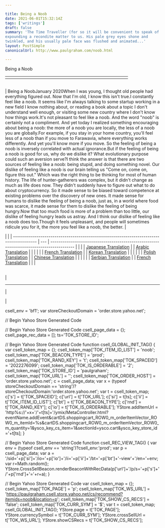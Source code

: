 ```yaml
---

title: Being a Noob
date: 2021-06-01T15:32:14Z
tags: ['writings']
draft: false
summary: 'The Time Traveller (for so it will be convenient to speak of him) was
expounding a recondite matter to us. His pale grey eyes shone and
twinkled, and his usually pale face was flushed and animated...'
layout: PostSimple
canonicalUrl: http://www.paulgraham.com/noob.html

---
```


 <!-- 
 (new Image).src="https://store.yahoo.net/cgi-bin/refsd?e=http://www.paulgraham.com/noob.html&h=www.paulgraham.com&v=1.0&dr=" + escape(document.referrer); 
 -->

Being a Noob

|     |     |     |     |     |     |     |     |     |     |     |     |     |     |     |     |     |     |     |     |     |     |     |     |     |
| --- | --- | --- | --- | --- | --- | --- | --- | --- | --- | --- | --- | --- | --- | --- | --- | --- | --- | --- | --- | --- | --- | --- | --- | --- |
|     |     |

|     |
| --- |

| Being a NoobJanuary 2020When I was young, I thought old people had everything figured out.
Now that I'm old, I know this isn't true.I constantly feel like a noob. It seems like I'm always talking to
some startup working in a new field I know nothing about, or reading
a book about a topic I don't understand well enough, or visiting some new
country where I don't know how things work.It's not pleasant to feel like a noob. And the word "noob" is
certainly not a compliment. And yet today I realized something
encouraging about being a noob: the more of a noob you are locally,
the less of a noob you are globally.For example, if you stay in your home country, you'll feel less
of a noob than if you move to Farawavia, where everything works
differently. And yet you'll know more if you move.
So the feeling of being a noob is inversely correlated with actual
ignorance.But if the feeling of being a noob is good for us, why do we dislike
it? What evolutionary purpose could such an aversion serve?I think the answer is that there are two sources of feeling like a
noob: being stupid, and doing something novel. Our dislike of feeling
like a noob is our brain telling us "Come on, come on, figure this
out." Which was the right thing to be thinking for most of human
history. The life of hunter-gatherers was complex, but it didn't
change as much as life does now. They didn't suddenly have to figure
out what to do about cryptocurrency. So it made sense to be biased
toward competence at existing problems over the discovery of new
ones. It made sense for humans to dislike the feeling of being a
noob, just as, in a world where food was scarce, it made sense for
them to dislike the feeling of being hungry.Now that too much food is more of a problem than too little, our
dislike of feeling hungry leads us astray. And I think our dislike
of feeling like a noob does too.Though it feels unpleasant, and people will sometimes ridicule you
for it, the more you feel like a noob, the better. |

|                                                                                            |
| ------------------------------------------------------------------------------------------ | --- | ------------------------------------------------------------------------------------------ |
|                                                                                            |
| [Japanese Translation](https://note.com/tokyojack/n/n199d0f1a0ec6)                         |     | [Arabic Translation](https://tldrarabiccontents.blogspot.com/2020/01/blog-post_20.html)    |
|                                                                                            |
|                                                                                            |
| [French Translation](https://corrigan2.blogspot.com/2020/01/etre-un-noob-paul-graham.html) |     | [Korean Translation](https://soojin.ro/blog/noob)                                          |
|                                                                                            |
|                                                                                            |
| [Polish Translation](https://stronglyagainst.com/pgraham-being-a-noob/)                    |     | [Chinese Translation](https://qcngt.com/2020/04/18/noob.html)                              |
|                                                                                            |
|                                                                                            |
| [Serbian Translation](https://jelenadobric.com/writing-translations/biti-noob-paul-graham) |     | [French Translation](https://corrigan2.blogspot.com/2020/01/etre-un-noob-paul-graham.html) |
|                                                                                            |

|     |
| --- |

|

---

|

|

csell_env = 'bf1';
var storeCheckoutDomain = 'order.store.yahoo.net';

// Begin Yahoo Store Generated Code

// Begin Yahoo Store Generated Code
csell_page_data = {}; csell_page_rec_data = []; ts='TOK_STORE_ID';

// Begin Yahoo Store Generated Code
function csell_GLOBAL_INIT_TAG() { var csell_token_map = {}; csell_token_map['TOK\_ITEM\_ID\_LIST'] = 'noob'; csell_token_map['TOK\_BEACON\_TYPE'] = 'prod'; csell_token_map['TOK\_RAND\_KEY'] = 't'; csell_token_map['TOK\_SPACEID'] = '2022276099'; csell_token_map['TOK\_IS\_ORDERABLE'] = '2'; csell_token_map['TOK\_STORE\_ID'] = 'paulgraham'; csell_token_map['TOK\_URL'] = ''; csell_token_map['TOK\_ORDER\_HOST'] = 'order.store.yahoo.net'; c = csell_page_data; var x = (typeof storeCheckoutDomain == 'string')?storeCheckoutDomain:'order.store.yahoo.net'; var t = csell_token_map; c['s'] = t['TOK\_SPACEID']; c['url'] = t['TOK\_URL']; c['si'] = t[ts]; c['ii'] = t['TOK\_ITEM\_ID\_LIST']; c['bt'] = t['TOK\_BEACON\_TYPE']; c['rnd'] = t['TOK\_RAND\_KEY']; c['io'] = t['TOK\_IS\_ORDERABLE']; YStore.addItemUrl = 'http%s://'+x+'/'+t[ts]+'/ymix/MetaController.html?eventName.addEvent&cartDS.shoppingcart_ROW0_m_orderItemVector_ROW0_m_itemId=%s&cartDS.shoppingcart_ROW0_m_orderItemVector_ROW0_m_quantity=1&ysco_key_cs_item=1&sectionId=ysco.cart&ysco_key_store_id='+t[ts]; }

// Begin Yahoo Store Generated Code
function csell_REC_VIEW_TAG() { var env = (typeof csell_env == 'string')?csell_env:'prod'; var p = csell_page_data; var a = '/sid='+p['si']+'/io='+p['io']+'/ii='+p['ii']+'/bt='+p['bt']+'-view'+'/en='+env; var r=Math.random(); YStore.CrossSellBeacon.renderBeaconWithRecData(p['url']+'/p/s='+p['s']+'/'+p['rnd']+'='+r+a); }

// Begin Yahoo Store Generated Code
var csell_token_map = {}; csell_token_map['TOK\_PAGE'] = 'p'; csell_token_map['TOK\_WS\_URL'] = 'https://paulgraham.csell.store.yahoo.net/cs/recommend?itemids=noob&location=p'; csell_token_map['TOK\_SHOW\_CS\_RECS'] = 'false'; csell_token_map['TOK\_CURR\_SYM'] = '$'; var t = csell_token_map; csell_GLOBAL_INIT_TAG(); YStore.page = t['TOK\_PAGE']; YStore.currencySymbol = t['TOK\_CURR\_SYM']; YStore.crossSellUrl = t['TOK\_WS\_URL']; YStore.showCSRecs = t['TOK\_SHOW\_CS\_RECS'];
